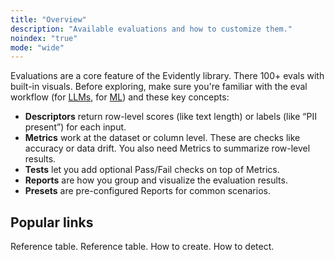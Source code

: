 ```yaml
---
title: "Overview"
description: "Available evaluations and how to customize them."
noindex: "true"
mode: "wide"
---
```


Evaluations are a core feature of the Evidently library. There 100+ evals with built-in visuals. Before exploring, make sure you're familiar with the eval workflow (for [LLMs](../quickstart_llm), for [ML](../quickstart_ml)) and these key concepts:

* **Descriptors** return row-level scores (like text length) or labels (like “PII present”) for each input.
* **Metrics** work at the dataset or column level. These are checks like accuracy or  data drift. You also need Metrics to summarize row-level results.
* **Tests** let you add optional Pass/Fail checks on top of Metrics.
* **Reports** are how you group and visualize the evaluation results.
* **Presets** are pre-configured Reports for common scenarios.

## Popular links

<CardGroup cols={4}>
  <Card title="All Descriptors" icon="table-list" href="all_descriptors">
    Reference table.
  </Card>

  <Card title="All Metrics" icon="chart-simple" href="all_metrics">
    Reference table.
  </Card>

  <Card title="LLM judges" icon="sparkles" href="customize_llm_judge">
    How to create.
  </Card>

  <Card title="Data Drift" icon="sparkles" href="explainer_data_drift">
    How to detect.
  </Card>
</CardGroup>